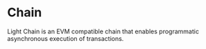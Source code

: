 # Chain

Light Chain is an EVM compatible chain that enables programmatic asynchronous execution of transactions.
